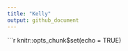 ```yaml
---
title: "Kelly"
output: github_document
---
```


```r
knitr::opts_chunk$set(echo = TRUE)

